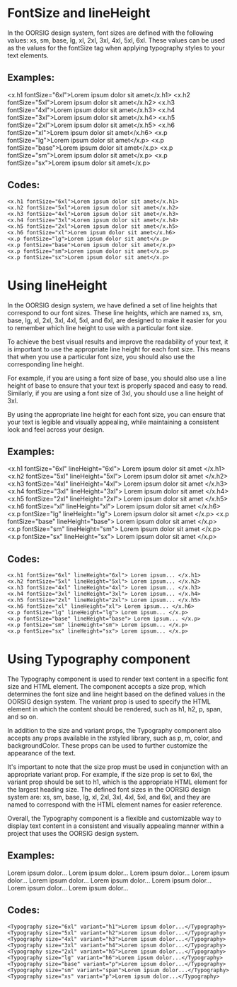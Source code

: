 

<MDXWrapper>
<Head>
	<title>Typography Doc | OORSIG</title>
</Head>

# FontSize and lineHeight

In the OORSIG design system, font sizes are defined with the following values: xs,
sm, base, lg, xl, 2xl, 3xl, 4xl, 5xl, 6xl. These values can be used as the values
for the fontSize tag when applying typography styles to your text elements.

## Examples:

<x.h1 fontSize="6xl">Lorem ipsum dolor sit amet</x.h1>
<x.h2 fontSize="5xl">Lorem ipsum dolor sit amet</x.h2>
<x.h3 fontSize="4xl">Lorem ipsum dolor sit amet</x.h3>
<x.h4 fontSize="3xl">Lorem ipsum dolor sit amet</x.h4>
<x.h5 fontSize="2xl">Lorem ipsum dolor sit amet</x.h5>
<x.h6 fontSize="xl">Lorem ipsum dolor sit amet</x.h6>
<x.p fontSize="lg">Lorem ipsum dolor sit amet</x.p>
<x.p fontSize="base">Lorem ipsum dolor sit amet</x.p>
<x.p fontSize="sm">Lorem ipsum dolor sit amet</x.p>
<x.p fontSize="sx">Lorem ipsum dolor sit amet</x.p>

## Codes:

```
<x.h1 fontSize="6xl">Lorem ipsum dolor sit amet</x.h1>
<x.h2 fontSize="5xl">Lorem ipsum dolor sit amet</x.h2>
<x.h3 fontSize="4xl">Lorem ipsum dolor sit amet</x.h3>
<x.h4 fontSize="3xl">Lorem ipsum dolor sit amet</x.h4>
<x.h5 fontSize="2xl">Lorem ipsum dolor sit amet</x.h5>
<x.h6 fontSize="xl">Lorem ipsum dolor sit amet</x.h6>
<x.p fontSize="lg">Lorem ipsum dolor sit amet</x.p>
<x.p fontSize="base">Lorem ipsum dolor sit amet</x.p>
<x.p fontSize="sm">Lorem ipsum dolor sit amet</x.p>
<x.p fontSize="sx">Lorem ipsum dolor sit amet</x.p>
```

# Using lineHeight

In the OORSIG design system, we have defined a set of line heights that correspond to our font sizes. These line heights, which are named xs, sm, base, lg, xl, 2xl, 3xl, 4xl, 5xl, and 6xl, are designed to make it easier for you to remember which line height to use with a particular font size.

To achieve the best visual results and improve the readability of your text, it is important to use the appropriate line height for each font size. This means that when you use a particular font size, you should also use the corresponding line height.

For example, if you are using a font size of base, you should also use a line height of base to ensure that your text is properly spaced and easy to read. Similarly, if you are using a font size of 3xl, you should use a line height of 3xl.

By using the appropriate line height for each font size, you can ensure that your text is legible and visually appealing, while maintaining a consistent look and feel across your design.

## Examples:

<x.h1 fontSize="6xl" lineHeight="6xl">
  Lorem ipsum dolor sit amet
</x.h1>
<x.h2 fontSize="5xl" lineHeight="5xl">
  Lorem ipsum dolor sit amet
</x.h2>
<x.h3 fontSize="4xl" lineHeight="4xl">
  Lorem ipsum dolor sit amet
</x.h3>
<x.h4 fontSize="3xl" lineHeight="3xl">
  Lorem ipsum dolor sit amet
</x.h4>
<x.h5 fontSize="2xl" lineHeight="2xl">
  Lorem ipsum dolor sit amet
</x.h5>
<x.h6 fontSize="xl" lineHeight="xl">
  Lorem ipsum dolor sit amet
</x.h6>
<x.p fontSize="lg" lineHeight="lg">
  Lorem ipsum dolor sit amet
</x.p>
<x.p fontSize="base" lineHeight="base">
  Lorem ipsum dolor sit amet
</x.p>
<x.p fontSize="sm" lineHeight="sm">
  Lorem ipsum dolor sit amet
</x.p>
<x.p fontSize="sx" lineHeight="sx">
  Lorem ipsum dolor sit amet
</x.p>

## Codes:

```
<x.h1 fontSize="6xl" lineHeight="6xl"> Lorem ipsum... </x.h1>
<x.h2 fontSize="5xl" lineHeight="5xl"> Lorem ipsum... </x.h2>
<x.h3 fontSize="4xl" lineHeight="4xl"> Lorem ipsum... </x.h3>
<x.h4 fontSize="3xl" lineHeight="3xl"> Lorem ipsum... </x.h4>
<x.h5 fontSize="2xl" lineHeight="2xl"> Lorem ipsum... </x.h5>
<x.h6 fontSize="xl" lineHeight="xl"> Lorem ipsum... </x.h6>
<x.p fontSize="lg" lineHeight="lg"> Lorem ipsum... </x.p>
<x.p fontSize="base" lineHeight="base"> Lorem ipsum... </x.p>
<x.p fontSize="sm" lineHeight="sm"> Lorem ipsum... </x.p>
<x.p fontSize="sx" lineHeight="sx"> Lorem ipsum... </x.p>

```

# Using Typography component

The Typography component is used to render text content in a specific font size and HTML element. The component accepts a size prop, which determines the font size and line height based on the defined values in the OORSIG design system. The variant prop is used to specify the HTML element in which the content should be rendered, such as h1, h2, p, span, and so on.

In addition to the size and variant props, the Typography component also accepts any props available in the xstyled library, such as p, m, color, and backgroundColor. These props can be used to further customize the appearance of the text.

It's important to note that the size prop must be used in conjunction with an appropriate variant prop. For example, if the size prop is set to 6xl, the variant prop should be set to h1, which is the appropriate HTML element for the largest heading size. The defined font sizes in the OORSIG design system are: xs, sm, base, lg, xl, 2xl, 3xl, 4xl, 5xl, and 6xl, and they are named to correspond with the HTML element names for easier reference.

Overall, the Typography component is a flexible and customizable way to display text content in a consistent and visually appealing manner within a project that uses the OORSIG design system.

## Examples:

<Typography size="6xl" variant="h1">
  Lorem ipsum dolor...
</Typography>
<Typography size="5xl" variant="h2">
  Lorem ipsum dolor...
</Typography>
<Typography size="4xl" variant="h3">
  Lorem ipsum dolor...
</Typography>
<Typography size="3xl" variant="h4">
  Lorem ipsum dolor...
</Typography>
<Typography size="2xl" variant="h5">
  Lorem ipsum dolor...
</Typography>
<Typography size="lg" variant="h6">
  Lorem ipsum dolor...
</Typography>
<Typography size="base" variant="p">
  Lorem ipsum dolor...
</Typography>
<Typography size="sm" variant="span">
  Lorem ipsum dolor...
</Typography>
<Typography size="xs" variant="p">
  Lorem ipsum dolor...
</Typography>

## Codes:

```
<Typography size="6xl" variant="h1">Lorem ipsum dolor...</Typography>
<Typography size="5xl" variant="h2">Lorem ipsum dolor...</Typography>
<Typography size="4xl" variant="h3">Lorem ipsum dolor...</Typography>
<Typography size="3xl" variant="h4">Lorem ipsum dolor...</Typography>
<Typography size="2xl" variant="h5">Lorem ipsum dolor...</Typography>
<Typography size="lg" variant="h6">Lorem ipsum dolor...</Typography>
<Typography size="base" variant="p">Lorem ipsum dolor...</Typography>
<Typography size="sm" variant="span">Lorem ipsum dolor...</Typography>
<Typography size="xs" variant="p">Lorem ipsum dolor...</Typography>
```

</MDXWrapper>
